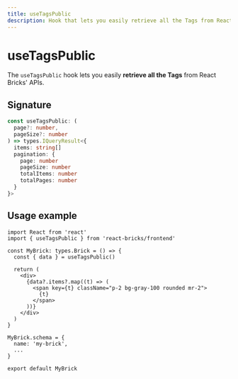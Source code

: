 ```yaml
---
title: useTagsPublic
description: Hook that lets you easily retrieve all the Tags from React Bricks' APIs
---
```


# useTagsPublic

The `useTagsPublic` hook lets you easily **retrieve all the Tags** from React Bricks' APIs.

## Signature

```ts
const useTagsPublic: (
  page?: number,
  pageSize?: number
) => types.IQueryResult<{
  items: string[]
  pagination: {
    page: number
    pageSize: number
    totalItems: number
    totalPages: number
  }
}>
```

## Usage example

```tsx
import React from 'react'
import { useTagsPublic } from 'react-bricks/frontend'

const MyBrick: types.Brick = () => {
  const { data } = useTagsPublic()

  return (
    <div>
      {data?.items?.map((t) => (
        <span key={t} className="p-2 bg-gray-100 rounded mr-2">
          {t}
        </span>
      ))}
    </div>
  )
}

MyBrick.schema = {
  name: 'my-brick',
  ...
}

export default MyBrick
```
